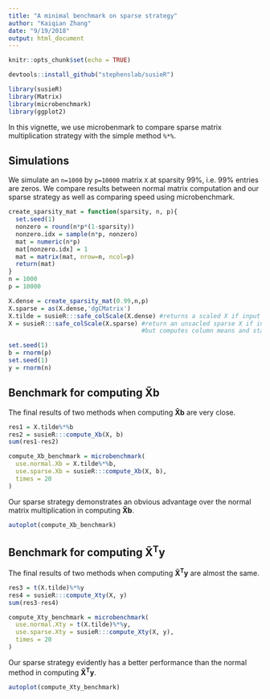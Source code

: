 ```yaml
---
title: "A minimal benchmark on sparse strategy"
author: "Kaiqian Zhang"
date: "9/19/2018"
output: html_document
---
```


```r
knitr::opts_chunk$set(echo = TRUE)
```

```r
devtools::install_github("stephenslab/susieR")
```

```r
library(susieR)
library(Matrix)
library(microbenchmark)
library(ggplot2)
```

In this vignette, we use microbenmark to compare sparse matrix multiplication strategy with the simple method `%*%`. 

## Simulations

We simulate an `n=1000` by `p=10000` matrix `X` at sparsity $99\%$, i.e. $99\%$ entries are zeros. We compare results between normal matrix computation and our sparse strategy as well as comparing speed using microbenchmark.  

```r
create_sparsity_mat = function(sparsity, n, p){
  set.seed(1)
  nonzero = round(n*p*(1-sparsity))
  nonzero.idx = sample(n*p, nonzero)
  mat = numeric(n*p)
  mat[nonzero.idx] = 1
  mat = matrix(mat, nrow=n, ncol=p)
  return(mat)
}
n = 1000
p = 10000
```

```r
X.dense = create_sparsity_mat(0.99,n,p)
X.sparse = as(X.dense,'dgCMatrix')
X.tilde = susieR:::safe_colScale(X.dense) #returns a scaled X if input is a dense matrix
X = susieR:::safe_colScale(X.sparse) #return an unsacled sparse X if input is a sparse matrix 
                                     #but computes column means and standard deviations
```

```r
set.seed(1)
b = rnorm(p)
set.seed(1)
y = rnorm(n)
```

## Benchmark for computing $\boldsymbol{\widetilde{X}b}$
The final results of two methods when computing $\boldsymbol{\widetilde{X}b}$ are very close. 
```r
res1 = X.tilde%*%b
res2 = susieR:::compute_Xb(X, b)
sum(res1-res2)
```

```r
compute_Xb_benchmark = microbenchmark(
  use.normal.Xb = X.tilde%*%b,
  use.sparse.Xb = susieR:::compute_Xb(X, b),
  times = 20
)
```

Our sparse strategy demonstrates an obvious advantage over the normal matrix multiplication in computing $\boldsymbol{\widetilde{X}b}$. 
```r
autoplot(compute_Xb_benchmark)
```

## Benchmark for computing $\boldsymbol{\widetilde{X}^Ty}$
The final results of two methods when computing $\boldsymbol{\widetilde{X}^Ty}$ are almost the same. 
```r
res3 = t(X.tilde)%*%y
res4 = susieR:::compute_Xty(X, y)
sum(res3-res4)
```

```r
compute_Xty_benchmark = microbenchmark(
  use.normal.Xty = t(X.tilde)%*%y,
  use.sparse.Xty = susieR:::compute_Xty(X, y),
  times = 20
)
```

Our sparse strategy evidently has a better performance than the normal method in computing $\boldsymbol{\widetilde{X}^Ty}$. 
```r
autoplot(compute_Xty_benchmark)
```